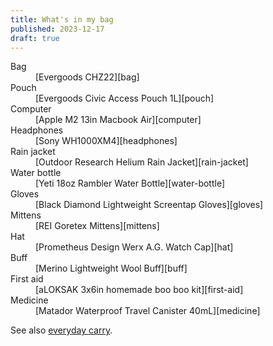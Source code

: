 ```yaml
---
title: What's in my bag
published: 2023-12-17
draft: true
---
```


<dl>
<dt>Bag</dt>
<dd>[Evergoods CHZ22][bag]</dd>
<dt>Pouch</dt>
<dd>[Evergoods Civic Access Pouch 1L][pouch]</dd>
<dt>Computer</dt>
<dd>[Apple M2 13in Macbook Air][computer]</dd>
<dt>Headphones</dt>
<dd>[Sony WH1000XM4][headphones]</dd>
<dt>Rain jacket</dt>
<dd>[Outdoor Research Helium Rain Jacket][rain-jacket]</dd>
<dt>Water bottle</dt>
<dd>[Yeti 18oz Rambler Water Bottle][water-bottle]</dd>
<dt>Gloves</dt>
<dd>[Black Diamond Lightweight Screentap Gloves][gloves]</dd>
<dt>Mittens</dt>
<dd>[REI Goretex Mittens][mittens]</dd>
<dt>Hat</dt>
<dd>[Prometheus Design Werx A.G. Watch Cap][hat]</dd>
<dt>Buff</dt>
<dd>[Merino Lightweight Wool Buff][buff]</dd>
<dt>First aid</dt>
<dd>[aLOKSAK 3x6in homemade boo boo kit][first-aid]</dd>
<dt>Medicine</dt>
<dd>[Matador Waterproof Travel Canister 40mL][medicine]</dd>
</dl>

<Spacer height="lg" />

See also [everyday carry](/everyday-carry).

[bag]: https://evergoods.us/collections/civic-half-zip-series/products/civic-half-zip-22l
[pouch]: https://evergoods.us/collections/pouches/products/civic-access-pouch-1l
[computer]: https://www.apple.com/macbook-air-13-and-15-m2/
[headphones]: https://electronics.sony.com/audio/headphones/headband/p/wh1000xm4-b
[rain-jacket]: https://www.outdoorresearch.com/products/mens-helium-rain-jacket-275386
[water-bottle]: https://www.yeti.com/shop-by-color/white/21071501348.html
[gloves]: https://www.blackdiamondequipment.com/en_US/product/lightweight-screentap-gloves/?colorid=5922
[mittens]: https://www.rei.com/product/194829/rei-co-op-minimalist-gtx-mittens-20?color=BLACK
[hat]: https://prometheusdesignwerx.com/collections/headwear/products/a-g-watch-cap-terra?variant=45008460874015
[buff]: https://www.buff.com/us/merino-lightweight-neckwear-buff-solid-bark-bark-113010843.html?size=16675
[first-aid]: https://www.bhphotovideo.com/c/product/1125989-REG/loksak_lok_alokd2_3x6_2_aloksak_bags_3_37x6_37.html
[medicine]: https://www.matadorequipment.com/products/waterproof-travel-canister-small?variant=32201638772849